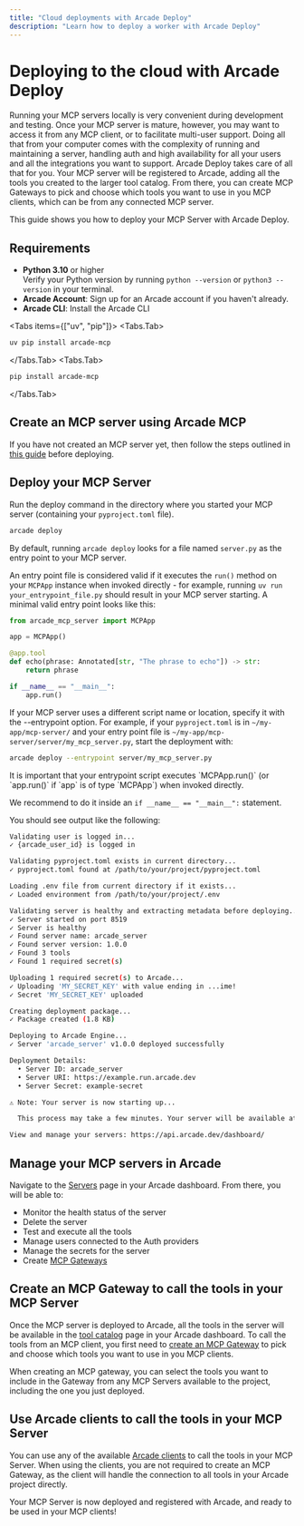 ```yaml
---
title: "Cloud deployments with Arcade Deploy"
description: "Learn how to deploy a worker with Arcade Deploy"
---
```



# Deploying to the cloud with Arcade Deploy

Running your MCP servers locally is very convenient during development and testing. Once your MCP server is mature, however, you may want to access it from any MCP client, or to facilitate multi-user support. Doing all that from your computer comes with the complexity of running and maintaining a server, handling auth and high availability for all your users and all the integrations you want to support. Arcade Deploy takes care of all that for you. Your MCP server will be registered to Arcade, adding all the tools you created to the larger tool catalog. From there, you can create MCP Gateways to pick and choose which tools you want to use in you MCP clients, which can be from any connected MCP server.

This guide shows you how to deploy your MCP Server with Arcade Deploy.

## Requirements

- **Python 3.10** or higher <br/> Verify your Python version by running `python --version` or `python3 --version` in your terminal.
- **Arcade Account**: Sign up for an <SignupLink linkLocation="docs:custom-tools">Arcade account</SignupLink> if you haven't already.
- **Arcade CLI**: Install the Arcade CLI

<Tabs items={["uv", "pip"]}>
<Tabs.Tab>

```bash
uv pip install arcade-mcp
```

</Tabs.Tab>
<Tabs.Tab>
```bash
pip install arcade-mcp
```
</Tabs.Tab>
</Tabs>

<Steps>

## Create an MCP server using Arcade MCP

If you have not created an MCP server yet, then follow the steps outlined in [this guide](/home/build-tools/create-a-mcp-server) before deploying.

## Deploy your MCP Server

Run the deploy command in the directory where you started your MCP server (containing your `pyproject.toml` file).

```bash
arcade deploy
```

By default, running `arcade deploy` looks for a file named `server.py` as the entry point to your MCP server.

An entry point file is considered valid if it executes the `run()` method on your `MCPApp` instance when invoked directly - for example, running `uv run your_entrypoint_file.py` should result in your MCP server starting. A minimal valid entry point looks like this:

```py
from arcade_mcp_server import MCPApp

app = MCPApp()

@app.tool
def echo(phrase: Annotated[str, "The phrase to echo"]) -> str:
    return phrase

if __name__ == "__main__":
    app.run()
```

If your MCP server uses a different script name or location, specify it with the --entrypoint option. For example, if your `pyproject.toml` is in `~/my-app/mcp-server/` and your entry point file is `~/my-app/mcp-server/server/my_mcp_server.py`, start the deployment with:

```bash
arcade deploy --entrypoint server/my_mcp_server.py
```

<Callout type="info">
It is important that your entrypoint script executes `MCPApp.run()` (or `app.run()` if `app` is of type `MCPApp`) when invoked directly.

We recommend to do it inside an `if __name__ == "__main__":` statement.

</Callout>

You should see output like the following:

```bash
Validating user is logged in...
✓ {arcade_user_id} is logged in

Validating pyproject.toml exists in current directory...
✓ pyproject.toml found at /path/to/your/project/pyproject.toml

Loading .env file from current directory if it exists...
✓ Loaded environment from /path/to/your/project/.env

Validating server is healthy and extracting metadata before deploying...
✓ Server started on port 8519
✓ Server is healthy
✓ Found server name: arcade_server
✓ Found server version: 1.0.0
✓ Found 3 tools
✓ Found 1 required secret(s)

Uploading 1 required secret(s) to Arcade...
✓ Uploading 'MY_SECRET_KEY' with value ending in ...ime!
✓ Secret 'MY_SECRET_KEY' uploaded

Creating deployment package...
✓ Package created (1.8 KB)

Deploying to Arcade Engine...
✓ Server 'arcade_server' v1.0.0 deployed successfully

Deployment Details:
  • Server ID: arcade_server
  • Server URI: https://example.run.arcade.dev
  • Server Secret: example-secret

⚠ Note: Your server is now starting up...

  This process may take a few minutes. Your server will be available at the URI above once ready.

View and manage your servers: https://api.arcade.dev/dashboard/
```

## Manage your MCP servers in Arcade

Navigate to the [Servers](https://api.arcade.dev/dashboard/servers) page in your Arcade dashboard. From there, you will be able to:

- Monitor the health status of the server
- Delete the server
- Test and execute all the tools
- Manage users connected to the Auth providers
- Manage the secrets for the server
- Create [MCP Gateways](/home/mcp-gateways)

## Create an MCP Gateway to call the tools in your MCP Server

Once the MCP server is deployed to Arcade, all the tools in the server will be available in the [tool catalog](https://api.arcade.dev/dashboard/tools) page in your Arcade dashboard. To call the tools from an MCP client, you first need to [create an MCP Gateway](/home/mcp-gateways) to pick and choose which tools you want to use in you MCP clients.

When creating an MCP gateway, you can select the tools you want to include in the Gateway from any MCP Servers available to the project, including the one you just deployed.

## Use Arcade clients to call the tools in your MCP Server

You can use any of the available [Arcade clients](/references) to call the tools in your MCP Server. When using the clients, you are not required to create an MCP Gateway, as the client will handle the connection to all tools in your Arcade project directly.

</Steps>

Your MCP Server is now deployed and registered with Arcade, and ready to be used in your MCP clients!
